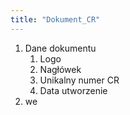 ```yaml
---
title: "Dokument_CR"
---
```


1.  Dane dokumentu
    (1) Logo
    (2) Nagłówek
    (3) Unikalny numer CR
    (4) Data utworzenie
2.  we
